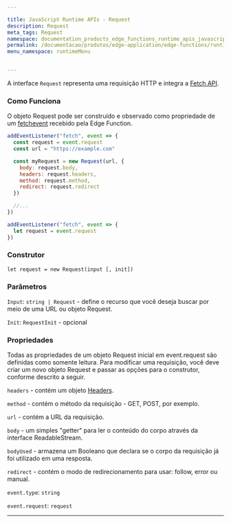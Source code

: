 ```yaml
---

title: JavaScript Runtime APIs - Request
description: Request
meta_tags: Request
namespace: documentation_products_edge_functions_runtime_apis_javascript_request
permalink: /documentacao/produtos/edge-application/edge-functions/runtime-apis/javascript/request/
menu_namespace: runtimeMenu


---
```


A interface `Request` representa uma requisição HTTP e integra a [Fetch API](/pt-br/documentacao/produtos/edge-application/edge-functions/runtime-apis/javascript/fetch/).

### Como Funciona

O objeto Request pode ser construído e observado como propriedade de um [fetchevent](/pt-br/documentacao/produtos/edge-application/edge-functions/runtime-apis/javascript/fetch-event/) recebido pela Edge Function.

```js
addEventListener("fetch", event => {
  const request = event.request
  const url = "https://example.com"

  const myRequest = new Request(url, {
    body: request.body,
    headers: request.headers,
    method: request.method,
    redirect: request.redirect
  })

  //...
})
```

```js
addEventListener("fetch", event => {
  let request = event.request
})
```

### Construtor

`let request = new Request(input [, init])`

### Parâmetros

`Input`: `string | Request` - define o recurso que você deseja buscar por meio de uma URL ou objeto Request.

`Init`: `RequestInit` - opcional

### Propriedades

Todas as propriedades de um objeto Request inicial em event.request são definidas como somente leitura. Para modificar uma requisição, você deve criar um novo objeto Request e passar as opções para o construtor, conforme descrito a seguir.

`headers` - contém um objeto [Headers](https://developer.mozilla.org/en-US/docs/Web/API/Headers).

`method` - contém o método da requisição - GET, POST, por exemplo.

`url` - contém a URL da requisição.

`body` - um simples "getter" para ler o conteúdo do corpo através da interface ReadableStream.

`bodyUsed` - armazena um Booleano que declara se o corpo da requisição já foi utilizado em uma resposta.

`redirect` - contém o modo de redirecionamento para usar: follow, error ou manual.

`event.type`: `string`

`event.request`: `request`





---

